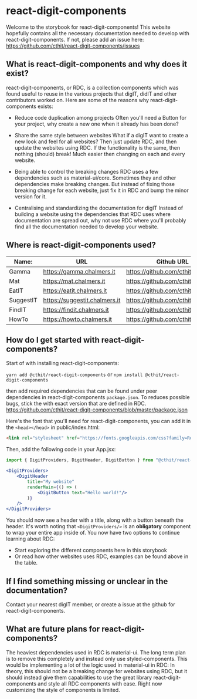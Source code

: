 
<Meta title="README"/>

# react-digit-components

Welcome to the storybook for react-digit-components! This website hopefully contains all the necessary documentation
needed to develop with react-digit-components. If not, please add an issue here: https://github.com/cthit/react-digit-components/issues

## What is react-digit-components and why does it exist?

react-digit-components, or RDC, is a collection components which was found useful to reuse in the various projects that
digIT, didIT and other contributors worked on. Here are some of the reasons why react-digit-components exists:

* Reduce code duplication among projects
Often you'll need a Button for your project, why create a new one when it already has been done?

* Share the same style between websites
What if a digIT want to create a new look and feel for all websites? Then just update RDC, and then update the websites
using RDC. If the functionality is the same, then nothing (should) break! Much easier then changing on each and every
website.

* Being able to control the breaking changes
RDC uses a few dependencies such as material-ui/core. Sometimes they and other dependencies make breaking changes. But
instead of fixing those breaking change for each website, just fix it in RDC and bump the minor version for it.

* Centralising and standardizing the documentation for digIT
Instead of building a website using the dependencies that RDC uses where documentation are spread out, why not use
RDC where you'll probably find all the documentation needed to develop your website.

## Where is react-digit-components used?

| Name:     	| URL                           	| Github URL                        	|
|-----------	|-------------------------------	|------------------------------------	|
| Gamma     	| https://gamma.chalmers.it     	| https://github.com/cthit/gamma     	|
| Mat       	| https://mat.chalmers.it       	| https://github.com/cthit/mat       	|
| EatIT     	| https://eatit.chalmers.it     	| https://github.com/cthit/eatit     	|
| SuggestIT 	| https://suggestit.chalmers.it 	| https://github.com/cthit/suggestit 	|
| FindIT    	| https://findit.chalmers.it    	| https://github.com/cthit/findit    	|
| HowTo     	| https://howto.chalmers.it     	| https://github.com/cthit/HowTo     	|

## How do I get started with react-digit-components?

Start of with installing react-digit-components:

`yarn add @cthit/react-digit-components`
or
`npm install @cthit/react-digit-components`

then add required dependencies that can be found under peer dependencies in react-digit-components `package.json`. To
reduces possible bugs, stick the with exact version that are defined in RDC. https://github.com/cthit/react-digit-components/blob/master/package.json

Here's the font that you'll need for react-digit-components, you can add it in the `<head></head>` in public/index.html:

```html
<link rel="stylesheet" href="https://fonts.googleapis.com/css?family=Roboto:300,400,500,700&display=swap" />
```

Then, add the following code in your App.jsx:
```jsx
import { DigitProviders, DigitHeader, DigitButton } from "@cthit/react-digit-components"
```

```jsx
<DigitProviders>
    <DigitHeader
        title="My website"
        renderMain={() => (
            <DigitButton text="Hello world!"/>
        )}
    />
</DigitProviders>
```

You should now see a header with a title, along with a button beneath the header. It's worth noting that
`<DigitProviders/>` is an **obligatory** component to wrap your entire app inside of. You now have two options to
continue learning about RDC:

* Start exploring the different components here in this storybook
* Or read how other websites uses RDC, examples can be found above in the table.

## If I find something missing or unclear in the documentation?

Contact your nearest digIT member, or create a issue at the github for react-digit-components.

## What are future plans for react-digit-components?

The heaviest dependencies used in RDC is material-ui. The long term plan is to remove this completely and instead only
use styled-components. This would be implementing a lot of the logic used in material-ui in RDC: In theory, this should
not be a breaking change for websites using RDC, but it should instead give them capabilities to use the great library
react-digit-components and style all RDC components with ease. Right now customizing the style of components is limited.